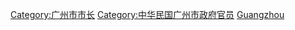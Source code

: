 [[Category:广州市市长|Category:广州市市长]]
[[Category:中华民国广州市政府官员|Category:中华民国广州市政府官员]]
[[Category:中華民國大陸時期直轄市市長|Guangzhou]]